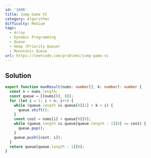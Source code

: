 ```yaml
---
id: '1696'
title: Jump Game VI
category: Algorithms
difficulty: Medium
tags:
  - Array
  - Dynamic Programming
  - Queue
  - Heap (Priority Queue)
  - Monotonic Queue
url: https://leetcode.com/problems/jump-game-vi
---
```


## Solution

```typescript showLineNumbers
export function maxResult(nums: number[], k: number): number {
  const n = nums.length;
  const queue = [[nums[0], 0]];
  for (let i = 1; i < n; i++) {
    while (queue.length && queue[0][1] + k < i) {
      queue.shift();
    }
    const cost = nums[i] + queue[0][0];
    while (queue.length && queue[queue.length - 1][0] <= cost) {
      queue.pop();
    }
    queue.push([cost, i]);
  }
  return queue[queue.length - 1][0];
}
```
